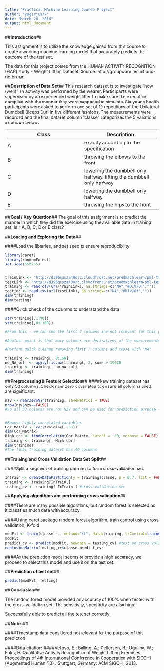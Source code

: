 ---
title: "Practical Machine Learning Course Project"
author: "yogarjun77"
date: "March 20, 2016"
output: html_document
---

##**Introduction**##

This assignment is to utilize the knowledge gained from this course to create a working machine learning model that accurately predicts the outcome of the test set.

The data for this project comes from the HUMAN ACTIVITY RECOGNITION (HAR) study - Weight Lifting Dataset.
Source: http://groupware.les.inf.puc-rio.br/har. 


##**Description of Data Set**##
This research dataset is to investigate "how (well)" an activity was performed by the wearer. 
Participants were supervised by an experienced weight lifter to make sure the execution complied with the manner they were supposed to simulate. Six young health participants were asked to perform one set of 10 repetitions of the Unilateral Dumbbell Biceps Curl in five different fashions. The measurements were recorded and the final dataset column "classe" categorizes the 5 variations as shown below: 

Class  | Description
------------- | -------------
A  | exactly according to the specification 
B  | throwing the elbows to the front
C  | lowering the dumbbell only halfway: lifting the dumbbell only halfway
D  | lowering the dumbbell only halfway
E  | throwing the hips to the front

##**Goal / Key Question**##
The goal of this assignment is to predict the manner in which they did the exercise using the available data in training set. Is it A, B, C, D or E class?

##**Loading and Exploring the Data**##

####Load the libraries, and set seed to ensure reproducibility


```{r load, echo = TRUE}
library(caret)
library(randomForest)
set.seed(552255)


trainLink <- "http://d396qusza40orc.cloudfront.net/predmachlearn/pml-training.csv"
testLink <- "http://d396qusza40orc.cloudfront.net/predmachlearn/pml-testing.csv"
training <- read.csv(url(trainLink), na.strings=c("NA","#DIV/0!",""))
testing <- read.csv(url(testLink), na.strings=c("NA","#DIV/0!",""))
dim(training)
dim(testing)

```



####Quick check of the columns to understand the data


```{r quickcheck, echo = TRUE}
str(training[,1:80])
str(training[,81:160])

#From this - we can see the first 7 columns are not relevant for this prediction exercise as they are factor variables, fixed integers and timestamps.

#Another point is that many columns are derivatives of the measurements(mean, std. dev etc)  and show NA result. These should be removed to focus on the variables that are most relevant.

#Perform quick cleanup removing first 7 columns and those with "NA"

training <- training[, 8:160]
no_NA_col  <- apply(!is.na(training), 2, sum) > 19620
training <- training[, no_NA_col]
dim(training)
```


##**Preprocessing & Feature Selection**##
####New training dataset has only 53 columns. Check near zero covariates to ensure all columns used are significant:
```{r feature, echo = TRUE}
nzv <- nearZeroVar(training, saveMetrics = TRUE)
nrow(nzv$nzv==FALSE)
#So all 53 columns are not NZV and can be used for prediction purpose - column 53 (classe) is the expected outcome.


#Remove highly correlated variables
Cor_Matrix <- cor(training[,-53])
dim(Cor_Matrix)
High.cor <- findCorrelation(Cor_Matrix, cutoff = .80, verbose = FALSE)
training <- training[,-High.cor]
dim(training)
#The final training dataset has 40 columns
```


##**Training and Cross Validation Data Set Split**##

####Split a segment of  training data set to form cross-validation set. 
```{r split, echo = TRUE}
InTrain <- createDataPartition(y = training$classe, p = 0.7, list = FALSE)
training <- training[InTrain,]
testing_cv <- training[-InTrain,] #cross validation set
```



##**Applying algorithms and performing cross validation**##


####There are many possible algorithms, but random forest is selected as it classifies much data with accuracy.

####Using caret package random forest algorithm, train control using cross validation, K-fold

```{r randomforest, echo = TRUE}
modFit <- train(classe ~., method="rf", data=training, trControl=trainControl(method='cv'), number=5, allowParallel=TRUE )
modFit
predict_cv <- predict(modFit, newdata = testing_cv) #test on cross validation set
confusionMatrix(testing_cv$classe,predict_cv)
```

####As the prediction model seems to provide a high accuracy, we proceed to select this model and use it on the test set.

##**Prediction of test set**##

```{r predict test}

predict(modFit, testing)
```

##**Conclusion**##

The random forest model provided an accuracy of 100% when tested with the cross-validation set. The sensitivity, specificity are also high.

Successfully able to predict all the test set correctly.

##**Notes**##

####Timestamp data considered not relevant for the purpose of this prediction

####Data citation: 
####Velloso, E.; Bulling, A.; Gellersen, H.; Ugulino, W.; Fuks, H. Qualitative Activity Recognition of Weight Lifting Exercises. Proceedings of 4th International Conference in Cooperation with SIGCHI (Augmented Human '13) . Stuttgart, Germany: ACM SIGCHI, 2013.

